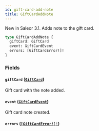 ```yaml
---
id: gift-card-add-note
title: GiftCardAddNote
---
```


New in Saleor 3.1. Adds note to the gift card.

```graphql
type GiftCardAddNote {
  giftCard: GiftCard
  event: GiftCardEvent
  errors: [GiftCardError!]!
}
```

### Fields

#### `giftCard` ([`GiftCard`](/docs/developer/api-reference/objects/gift-card))

Gift card with the note added.

#### `event` ([`GiftCardEvent`](/docs/developer/api-reference/objects/gift-card-event))

Gift card note created.

#### `errors` ([`[GiftCardError!]!`](/docs/developer/api-reference/objects/gift-card-error))
